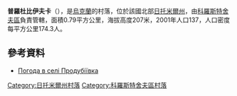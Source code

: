 {{coord|50|12|24|N|29|11|48|E|scale:30000|display=title}}

'''普羅杜比伊夫卡'''（{{lang-uk|Продубіївка}}），是[[烏克蘭|烏克蘭]]的村落，位於該國北部[[日托米爾州|日托米爾州]]，由[[科羅斯特舍夫區|科羅斯特舍夫區]]負責管轄，面積0.79平方公里，海拔高度207米，2001年人口137，人口密度每平方公里174.3人。

==參考資料== 
* [http://weather.in.ua/ua/zhitomirskaja/21705 Погода в селі Продубіївка] {{Wayback|url=http://weather.in.ua/ua/zhitomirskaja/21705 |date=20111219122300 }}

{{DEFAULTSORT:Продубіївка}}
[[Category:日托米爾州村落|Category:日托米爾州村落]]
[[Category:科羅斯特舍夫區村落|Category:科羅斯特舍夫區村落]]


{{Zhytomyr-geo-stub}}